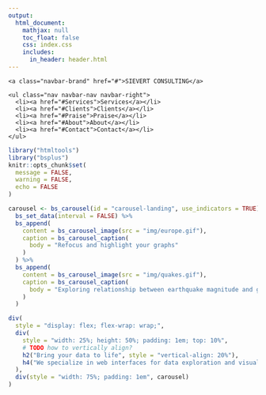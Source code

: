 ```yaml
---
output:
  html_document:
    mathjax: null
    toc_float: false
    css: index.css
    includes:
      in_header: header.html
---
```



<!--html_preserve-->
<nav class="navbar navbar-inverse navbar-fixed-top">
  <div class="navbar-container">

    <a class="navbar-brand" href="#">SIEVERT CONSULTING</a>

    <ul class="nav navbar-nav navbar-right"> 
      <li><a href="#Services">Services</a></li>
      <li><a href="#Clients">Clients</a></li>
      <li><a href="#Praise">Praise</a></li>
      <li><a href="#About">About</a></li>
      <li><a href="#Contact">Contact</a></li>
    </ul>

  </div>
</nav>
<!--/html_preserve-->

```r
library("htmltools")
library("bsplus")
knitr::opts_chunk$set(
  message = FALSE,
  warning = FALSE,
  echo = FALSE
)
```


```r
carousel <- bs_carousel(id = "carousel-landing", use_indicators = TRUE) %>%
  bs_set_data(interval = FALSE) %>%
  bs_append(
    content = bs_carousel_image(src = "img/europe.gif"),
    caption = bs_carousel_caption(
      body = "Refocus and highlight your graphs"
    )
  ) %>%
  bs_append(
    content = bs_carousel_image(src = "img/quakes.gif"),
    caption = bs_carousel_caption(
      body = "Exploring relationship between earthquake magnitude and geographic location"
    )
  )

div(
  style = "display: flex; flex-wrap: wrap;",
  div(
    style = "width: 25%; height: 50%; padding: 1em; top: 10%",
    # TODO how to vertically align?
    h2("Bring your data to life", style = "vertical-align: 20%"),
    h4("We specialize in web interfaces for data exploration and visualization. Leverage interactive techniques to pose queries, make comparisons, and find the right view.")
  ),
  div(style = "width: 75%; padding: 1em", carousel)
)
```
